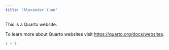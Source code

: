 ```yaml
---
title: "Alexander Yuan"
---
```


This is a Quarto website.

To learn more about Quarto websites visit <https://quarto.org/docs/websites>.

```r
1 + 1
```
